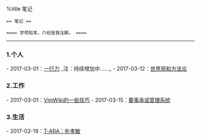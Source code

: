 
%title 笔记

 == 笔记 ==

 ==== 学苟知本，六经皆我注脚。 ====

----
=== 1.个人 ===
- 2017-03-01：[[note/note_1001|一行力]] _注：持续增加中……_
- 2017-03-12：[[note/note_1002|世界观和方法论]]

=== 2.工作 ===

- 2017-03-01：[[note/note_2001|VimWiki的一些技巧]]
- 2017-03-15：[[note/note_2002|要事承诺管理系统]]

=== 3.生活 ===

- 2017-02-19：[[note/note_3001|T-ARA：朴孝敏]]
